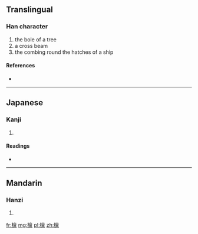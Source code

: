 {{also|檁}}
==Translingual==

===Han character===
{{Han char|rn=75|rad=木|as=13|sn=17|four=|canj=木卜田火 (DYWF)}}

# the bole of a tree
# a cross beam
# the combing round the hatches of a ship

====References====
* {{Han ref|kx=0558.091|hdz=21305.020|uh=6AA9|ud=27305}}

----

==Japanese==

===Kanji===
{{ja-kanji|grade=|rs=木13}}

# {{defn|lang=ja|sort=木13}}

====Readings====
* {{ja-readings|on=[[りん]] (rin)|kun=[[けた]] (keta)}}

----

==Mandarin==

===Hanzi===
{{cmn-hanzi|tra=檁|pin=[[lǐn]] ([[lin3]])|wg=lin<sup>3</sup>}}

# {{defn|lang=cmn|sort=木13}}

[[fr:檩]]
[[mg:檩]]
[[pl:檩]]
[[zh:檩]]